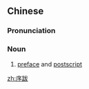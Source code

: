 ==Chinese==
{{zh-forms}}

===Pronunciation===
{{zh-pron
|m=xùbá
|c=zeoi6 bat6
|mn=qz:sǐr-poa̍t/xm:sū-poa̍t/zz:sī-poa̍t
|cat=n
}}

===Noun===
{{zh-noun}}

# [[preface]] and [[postscript]]

[[zh:序跋]]